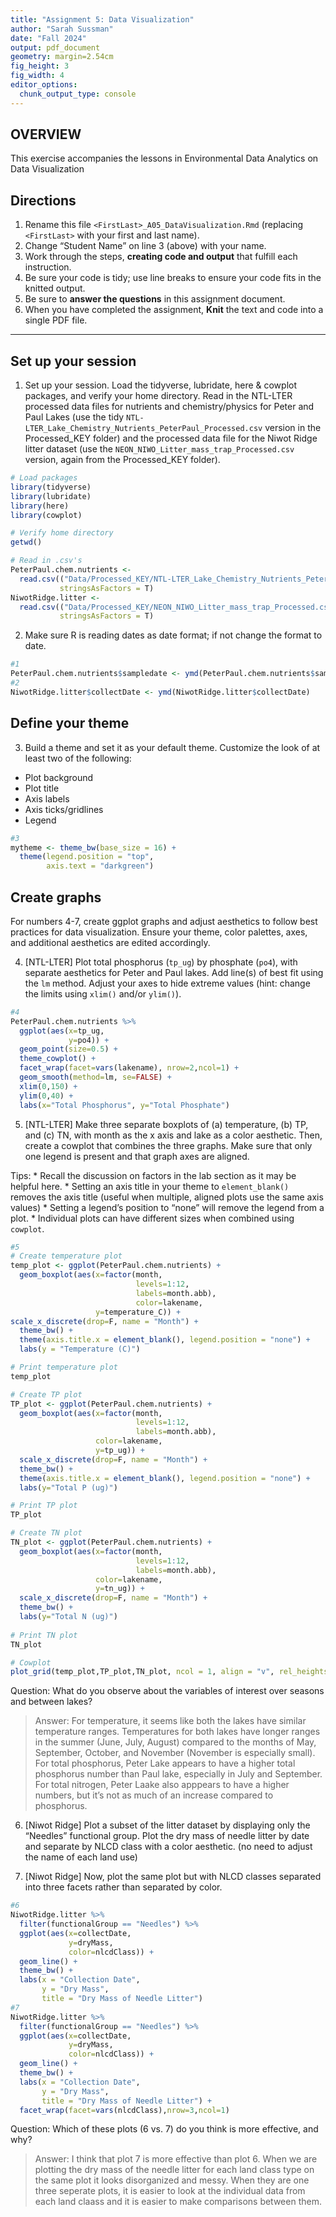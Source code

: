 ```yaml
---
title: "Assignment 5: Data Visualization"
author: "Sarah Sussman"
date: "Fall 2024"
output: pdf_document
geometry: margin=2.54cm
fig_height: 3
fig_width: 4
editor_options: 
  chunk_output_type: console
---
```


## OVERVIEW

This exercise accompanies the lessons in Environmental Data Analytics on Data Visualization 

## Directions
1. Rename this file `<FirstLast>_A05_DataVisualization.Rmd` (replacing `<FirstLast>` with your first and last name).
2. Change "Student Name" on line 3 (above) with your name.
3. Work through the steps, **creating code and output** that fulfill each instruction.
4. Be sure your code is tidy; use line breaks to ensure your code fits in the knitted output.
5. Be sure to **answer the questions** in this assignment document.
6. When you have completed the assignment, **Knit** the text and code into a single PDF file.

---

## Set up your session 

1. Set up your session. Load the tidyverse, lubridate, here & cowplot packages, and verify your home directory. Read in the NTL-LTER processed data files for nutrients and chemistry/physics for Peter and Paul Lakes (use the tidy `NTL-LTER_Lake_Chemistry_Nutrients_PeterPaul_Processed.csv` version in the Processed_KEY folder) and the processed data file for the Niwot Ridge litter dataset (use the `NEON_NIWO_Litter_mass_trap_Processed.csv` version, again from the Processed_KEY folder). 
```r
# Load packages
library(tidyverse)
library(lubridate)
library(here)
library(cowplot)

# Verify home directory
getwd()

# Read in .csv's
PeterPaul.chem.nutrients <- 
  read.csv(("Data/Processed_KEY/NTL-LTER_Lake_Chemistry_Nutrients_PeterPaul_Processed.csv"),
           stringsAsFactors = T)
NiwotRidge.litter <-
  read.csv(("Data/Processed_KEY/NEON_NIWO_Litter_mass_trap_Processed.csv"),
           stringsAsFactors = T)
```


2. Make sure R is reading dates as date format; if not change the format to date.

```r
#1 
PeterPaul.chem.nutrients$sampledate <- ymd(PeterPaul.chem.nutrients$sampledate)
#2 
NiwotRidge.litter$collectDate <- ymd(NiwotRidge.litter$collectDate)
```
## Define your theme
3. Build a theme and set it as your default theme. Customize the look of at least two of the following: 
 * Plot background
 * Plot title
 * Axis labels
 * Axis ticks/gridlines
 * Legend

```r
#3
mytheme <- theme_bw(base_size = 16) +
  theme(legend.position = "top",
        axis.text = "darkgreen")
```

## Create graphs
For numbers 4-7, create ggplot graphs and adjust aesthetics to follow best practices for data visualization. Ensure your theme, color palettes, axes, and additional aesthetics are edited accordingly.

4. [NTL-LTER] Plot total phosphorus (`tp_ug`) by phosphate (`po4`), with separate aesthetics for Peter and Paul lakes. Add line(s) of best fit using the `lm` method. Adjust your axes to hide extreme values (hint: change the limits using `xlim()` and/or `ylim()`).

```r
#4 
PeterPaul.chem.nutrients %>%
  ggplot(aes(x=tp_ug, 
             y=po4)) +
  geom_point(size=0.5) +
  theme_cowplot() +
  facet_wrap(facet=vars(lakename), nrow=2,ncol=1) +
  geom_smooth(method=lm, se=FALSE) +
  xlim(0,150) +
  ylim(0,40) +
  labs(x="Total Phosphorus", y="Total Phosphate")
```


5. [NTL-LTER] Make three separate boxplots of (a) temperature, (b) TP, and (c) TN, with month as the x axis and lake as a color aesthetic. Then, create a cowplot that combines the three graphs. Make sure that only one legend is present and that graph axes are aligned. 

Tips:
* Recall the discussion on factors in the lab section as it may be helpful here. 
* Setting an axis title in your theme to `element_blank()` removes the axis title (useful when multiple, aligned plots use the same axis values)
* Setting a legend's position to "none" will remove the legend from a plot.
* Individual plots can have different sizes when combined using `cowplot`.

```r
#5 
# Create temperature plot
temp_plot <- ggplot(PeterPaul.chem.nutrients) +
  geom_boxplot(aes(x=factor(month, 
                            levels=1:12, 
                            labels=month.abb),
                            color=lakename,
                   y=temperature_C)) +
scale_x_discrete(drop=F, name = "Month") +
  theme_bw() +
  theme(axis.title.x = element_blank(), legend.position = "none") +
  labs(y = "Temperature (C)")

# Print temperature plot
temp_plot

# Create TP plot
TP_plot <- ggplot(PeterPaul.chem.nutrients) +
  geom_boxplot(aes(x=factor(month,
                            levels=1:12,
                            labels=month.abb),
                   color=lakename,
                   y=tp_ug)) +
  scale_x_discrete(drop=F, name = "Month") +
  theme_bw() +
  theme(axis.title.x = element_blank(), legend.position = "none") +
  labs(y="Total P (ug)")

# Print TP plot
TP_plot

# Create TN plot
TN_plot <- ggplot(PeterPaul.chem.nutrients) +
  geom_boxplot(aes(x=factor(month,
                            levels=1:12,
                            labels=month.abb),
                   color=lakename,
                   y=tn_ug)) +
  scale_x_discrete(drop=F, name = "Month") +
  theme_bw() +
  labs(y="Total N (ug)")
  
# Print TN plot
TN_plot

# Cowplot
plot_grid(temp_plot,TP_plot,TN_plot, ncol = 1, align = "v", rel_heights = c(2, 2, 2))
```

Question: What do you observe about the variables of interest over seasons and between lakes? 

> Answer: For temperature, it seems like both the lakes have similar temperature ranges. Temperatures for both lakes have longer ranges in the summer (June, July, August) compared to the months of May, September, October, and November (November is especially small). For total phosphorus, Peter Lake appears to have a higher total phosphorus number than Paul lake, especially in July and September. For total nitrogen, Peter Laake also apppears to have a higher numbers, but it's not as much of an increase compared to phosphorus.

6. [Niwot Ridge] Plot a subset of the litter dataset by displaying only the "Needles" functional group. Plot the dry mass of needle litter by date and separate by NLCD class with a color aesthetic. (no need to adjust the name of each land use)

7. [Niwot Ridge] Now, plot the same plot but with NLCD classes separated into three facets rather than separated by color. 

```r
#6
NiwotRidge.litter %>%
  filter(functionalGroup == "Needles") %>%
  ggplot(aes(x=collectDate, 
             y=dryMass,
             color=nlcdClass)) +
  geom_line() +
  theme_bw() +
  labs(x = "Collection Date",
       y = "Dry Mass",
       title = "Dry Mass of Needle Litter")
#7
NiwotRidge.litter %>%
  filter(functionalGroup == "Needles") %>%
  ggplot(aes(x=collectDate, 
             y=dryMass,
             color=nlcdClass)) +
  geom_line() +
  theme_bw() +
  labs(x = "Collection Date",
       y = "Dry Mass",
       title = "Dry Mass of Needle Litter") +
  facet_wrap(facet=vars(nlcdClass),nrow=3,ncol=1)

```
Question: Which of these plots (6 vs. 7) do you think is more effective, and why? 

> Answer: I think that plot 7 is more effective than plot 6. When we are plotting the dry mass of the needle litter for each land class type on the same plot it looks disorganized and messy. When they are one three seperate plots, it is easier to look at the individual data from each land claass and it is easier to make comparisons between them.